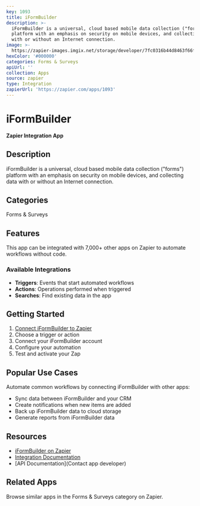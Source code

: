 ```yaml
---
key: 1093
title: iFormBuilder
description: >-
  iFormBuilder is a universal, cloud based mobile data collection ("forms")
  platform with an emphasis on security on mobile devices, and collecting data
  with or without an Internet connection.
image: >-
  https://zapier-images.imgix.net/storage/developer/7fc0316b44d8463f66f49e8e349a7425.png?auto=format%2Ccompress&ixlib=python-3.0.0&q=50
hexColor: '#000000'
categories: Forms & Surveys
apiUrl: ''
collection: Apps
source: zapier
type: Integration
zapierUrl: 'https://zapier.com/apps/1093'
---
```

# iFormBuilder

**Zapier Integration App**

## Description

iFormBuilder is a universal, cloud based mobile data collection ("forms") platform with an emphasis on security on mobile devices, and collecting data with or without an Internet connection.

## Categories

Forms & Surveys

## Features

This app can be integrated with 7,000+ other apps on Zapier to automate workflows without code.

### Available Integrations

- **Triggers**: Events that start automated workflows
- **Actions**: Operations performed when triggered
- **Searches**: Find existing data in the app

## Getting Started

1. [Connect iFormBuilder to Zapier](https://zapier.com/apps/1093)
2. Choose a trigger or action
3. Connect your iFormBuilder account
4. Configure your automation
5. Test and activate your Zap

## Popular Use Cases

Automate common workflows by connecting iFormBuilder with other apps:

- Sync data between iFormBuilder and your CRM
- Create notifications when new items are added
- Back up iFormBuilder data to cloud storage
- Generate reports from iFormBuilder data

## Resources

- [iFormBuilder on Zapier](https://zapier.com/apps/1093)
- [Integration Documentation](https://zapier.com/apps/1093/integrations)
- [API Documentation](Contact app developer)

## Related Apps

Browse similar apps in the Forms & Surveys category on Zapier.
